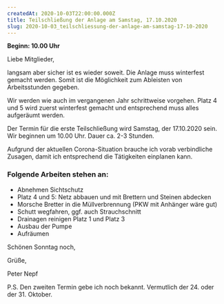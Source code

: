 ```yaml
---
createdAt: 2020-10-03T22:00:00.000Z
title: Teilschließung der Anlage am Samstag, 17.10.2020
slug: 2020-10-03_teilschliessung-der-anlage-am-samstag-17-10-2020
---
```

**Beginn: 10.00 Uhr**

Liebe Mitglieder,

langsam aber sicher ist es wieder soweit. Die Anlage muss winterfest gemacht werden. Somit ist die Möglichkeit zum Ableisten von Arbeitsstunden gegeben.

Wir werden wie auch im vergangenen Jahr schrittweise vorgehen. Platz 4 und 5 wird zuerst winterfest gemacht und entsprechend muss alles aufgeräumt werden.

Der Termin für die erste Teilschließung wird Samstag, der 17.10.2020 sein. Wir beginnen um 10.00 Uhr. Dauer ca. 2-3 Stunden.

Aufgrund der aktuellen Corona-Situation brauche ich vorab verbindliche Zusagen, damit ich entsprechend die Tätigkeiten einplanen kann.

### Folgende Arbeiten stehen an:

- Abnehmen Sichtschutz
- Platz 4 und 5: Netz abbauen und mit Brettern und Steinen abdecken
- Morsche Bretter in die Müllverbrennung (PKW mit Anhänger wäre gut)
- Schutt wegfahren, ggf. auch Strauchschnitt
- Drainagen reinigen Platz 1 und Platz 3
- Ausbau der Pumpe
- Aufräumen

Schönen Sonntag noch,

Grüße,

Peter Nepf

P.S. Den zweiten Termin gebe ich noch bekannt. Vermutlich der 24. oder der 31. Oktober.

